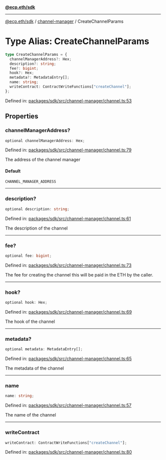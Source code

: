 [**@ecp.eth/sdk**](../../index.mdx)

***

[@ecp.eth/sdk](/sdk-reference/index.mdx) / [channel-manager](/sdk-reference/channel-manager/index.mdx) / CreateChannelParams

# Type Alias: CreateChannelParams

```ts
type CreateChannelParams = {
  channelManagerAddress?: Hex;
  description?: string;
  fee?: bigint;
  hook?: Hex;
  metadata?: MetadataEntry[];
  name: string;
  writeContract: ContractWriteFunctions["createChannel"];
};
```

Defined in: [packages/sdk/src/channel-manager/channel.ts:53](https://github.com/ecp-eth/comments-monorepo/blob/main/packages/sdk/src/channel-manager/channel.ts#L53)

## Properties

### channelManagerAddress?

```ts
optional channelManagerAddress: Hex;
```

Defined in: [packages/sdk/src/channel-manager/channel.ts:79](https://github.com/ecp-eth/comments-monorepo/blob/main/packages/sdk/src/channel-manager/channel.ts#L79)

The address of the channel manager

#### Default

```ts
CHANNEL_MANAGER_ADDRESS
```

***

### description?

```ts
optional description: string;
```

Defined in: [packages/sdk/src/channel-manager/channel.ts:61](https://github.com/ecp-eth/comments-monorepo/blob/main/packages/sdk/src/channel-manager/channel.ts#L61)

The description of the channel

***

### fee?

```ts
optional fee: bigint;
```

Defined in: [packages/sdk/src/channel-manager/channel.ts:73](https://github.com/ecp-eth/comments-monorepo/blob/main/packages/sdk/src/channel-manager/channel.ts#L73)

The fee for creating the channel this will be paid in the ETH by the caller.

***

### hook?

```ts
optional hook: Hex;
```

Defined in: [packages/sdk/src/channel-manager/channel.ts:69](https://github.com/ecp-eth/comments-monorepo/blob/main/packages/sdk/src/channel-manager/channel.ts#L69)

The hook of the channel

***

### metadata?

```ts
optional metadata: MetadataEntry[];
```

Defined in: [packages/sdk/src/channel-manager/channel.ts:65](https://github.com/ecp-eth/comments-monorepo/blob/main/packages/sdk/src/channel-manager/channel.ts#L65)

The metadata of the channel

***

### name

```ts
name: string;
```

Defined in: [packages/sdk/src/channel-manager/channel.ts:57](https://github.com/ecp-eth/comments-monorepo/blob/main/packages/sdk/src/channel-manager/channel.ts#L57)

The name of the channel

***

### writeContract

```ts
writeContract: ContractWriteFunctions["createChannel"];
```

Defined in: [packages/sdk/src/channel-manager/channel.ts:80](https://github.com/ecp-eth/comments-monorepo/blob/main/packages/sdk/src/channel-manager/channel.ts#L80)
